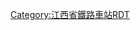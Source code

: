 <noinclude>{{BS-map
| title = 南昌南站站线布置图
| map = </noinclude>
\CONTg\CONTg\\\\\\\\\~~[[京九铁路]][[上行线|上]]、[[下行线]][[北京西站]]方向
\STRg\STRf\\\\\\\\\
ENDEa\STR\STR\\\\\\\\\
STR\STR\STR\\\\\\\\\
STR\STR\STR\\\\\\\\\
STR\STR\STR\\\\\\\\\
STR\STR\STR\STRc2\LSTR3+1\\\\\\\
STR\STR\STR\STR+1\STRc4\\\\\\\
ABZg2\STR!~STRc3\STR\ABZg2\STRc3\\\\\\\
STR!~STRc1\ABZg+4\STR!~STRc2\ABZg3!~STRc1\STR2+4\STRc3\\\\\\
STR\STR\ABZg+1\STR!~STRc4\STRc1\LSTR2+4\\\\\\
ENDEe\ABZg2\ABZg3\STR\\\\\\\\
\ABZg+1\ABZg+4\STR\\\\\\\\
STRc2\ABZg3\ABZg2\ABZg2!~STRc3\STRc3\\\\\\\
STR+1\STR!~STRc4\STR!~STRc1\ABZg+4!~STRc1\STR2+4\STRc3\\\\\\
STR\STR\STR\STR\STRc1\STR2+4\STRc3\\\\\
STR\STR\STR\ABZg2\STRc3\STRc1\ABZ4+2f\STRc3\\\\
STR\STR\STR\STR!~STRc1\ABZ4+2f\STRc3\ABZg2!~STRc1\STR2+4!~STRc3\STRc3\\\
STR\STR\STR\STR\STR!~STRc1\STR+4\ABZg2!~STRc1\STR2+4!~STRc13\STR2+4!~STRc3\STRc3\\
STR\STR\STR\STR\STR\STR\STR!~STRc1\STR+4!~STRc1\STR+4!~STRc1\STR+4\\
STR\STR\STR\STR\STR\STR\STR\STR\STR\STR\\
STR\STR\STR\STR\STR\STR\STR\STR\STR\STR\ENDEa+BSl\MASK
STR\STR\STR\STR\STR\STR\STR\STR\STR\STR\STR+BSl\MASK
STR+BSr\STR\STR+BSl\STR+BSr\STR\STR\STR\STR\STR\STR\STR+BSl\MASK
STR+BSr\STR\STR+BSl\STR+BSr\STR\STR\STR\STR\STR\STR\STR+BSl\MASK
STR+BSr\STR\STR+BSl\STR+BSr\STR\STR\STR\STR\STR\STR\STR+BSl\MASK
STR+BSr\STR\STR+BSl\STR+BSr\STR\STR\STR\STR\STR\STR\STR+BSl\MASK
STR+BSr\STR\STR+BSl\STR+BSr\STR\STR\STR\STR\STR\STR\STR+BSl\MASK
STR+BSr\STR\STR+BSl\STR+BSr\STR\STR\STR\STR\STR\STR\STR\
STR+BSr\STR\STR+BSl\STR+BSr\STR\STR\STR\STR\STR\STR\STR\
STR\STR\STR\STR\STR\STR\STR\STR\STR\STR\STR\
STR\STR\STR\STR\STR\STR\STR\STR\STR\STR\STR!~STRc2\LSTR3+1
STR\STR\STR\STR\STR\STR\STR\STR\STR!~STRc2\STR3!~STRc2\ABZ3+1g\STRc4
STR\STR\STR\STR\STR\STR\STR\STR\ABZg+1!~STRc2\STR3+1!~STRc4\STRc4\
STR2\STR!~STRc3\STR\STR\STR\STR\STR\STR!~STRc2\ABZ3+1g\STRc4\\
STRc1\ABZg+4\STR\STR!~STRc2\STR3!~STRc2\ABZg3\STR!~STRc2\ABZ3+1g\STRc4\\\
\STR\STR\ABZg+1!~STRc2\STR3+1!~STRc4\STR!~STRc24\ABZ3+1g\STRc4\\\\
\ABZg2\STR!~STRc3\ABZg+1\STRc24\ABZ3+1g\STRc4\\\\\
\STR!~STRc1\ABZg+4!~STRc2\ABZg3\STR+1!~STRc2\LSTR3+1!~STRc4\\\\\\
\STR\ABZg+1\STR!~STRc24\ABZ3+1g\STRc4\\\\\\
\STR\ABZg2\ABZg+1!~STRc3\STRc4\\\\\\\
\STR!~STRc2\ABZg3!~STRc1\ABZg+4\\\\\\\\
\ABZg+1\STR!~STRc4\STR\\\\\\\\
\STR\STR\STR\\\\\\\\
\STR\STR\STR\\\\\\\\
\STR\STR\STR\\\\\\\\
\STR\STR\STR\\\\\\\\
\STR\STR\ENDEe\\\\\\\\
\STRg\STRf\\\\\\\\\
\CONTf\CONTf\\\\\\\\\~~京九铁路上、下行线[[常平站]]方向
<noinclude>}}

{{Rdt intro|[[南昌南站]]}}

[[Category:江西省鐵路車站RDT]]

</noinclude>